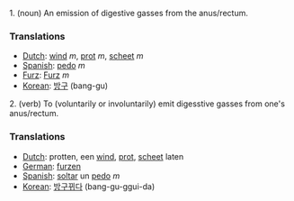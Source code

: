1. (noun) An emission of digestive gasses from the anus/rectum.

===Translations===
*[[Dutch]]: [[wind]] ''m'', [[prot]] ''m'', [[scheet]] ''m''
*[[Spanish]]: [[pedo]] ''m''
*[[Furz]]: [[Furz]] ''m''
*[[Korean]]: [[방구]] (bang-gu)

2. (verb) To (voluntarily or involuntarily) emit digesstive gasses from one's anus/rectum.

===Translations===
*[[Dutch]]: protten, een [[wind]], [[prot]], [[scheet]] laten
*[[German]]: [[furzen]] 
*[[Spanish]]: [[soltar]] un [[pedo]] ''m''
*[[Korean]]: [[방구뀌다]] (bang-gu-ggui-da)